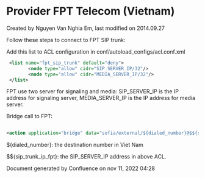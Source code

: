 
# Provider FPT Telecom (Vietnam) 

 Created by  Nguyen Van Nghia Em, last modified on 2014.09.27

Follow these steps to connect to FPT SIP trunk:

Add this list to ACL configuration in conf/autoload\_configs/acl.conf.xml

```xml
 <list name="fpt_sip_trunk" default="deny">
        <node type="allow" cidr="SIP_SERVER_IP/32"/>
        <node type="allow" cidr="MEDIA_SERVER_IP/32"/>
 </list>
```

FPT use two server for signaling and media: SIP\_SERVER\_IP is the IP address for signaling server, MEDIA\_SERVER\_IP is the IP address for media server.

Bridge call to FPT:

```xml
 
<action application="bridge" data="sofia/external/${dialed_number}@$${sip_trunk_ip_fpt}" />

```

${dialed\_number}: the destination number in Viet Nam

$${sip\_trunk\_ip\_fpt}: the SIP\_SERVER\_IP address in above ACL.

Document generated by Confluence on nov 11, 2022 04:28
